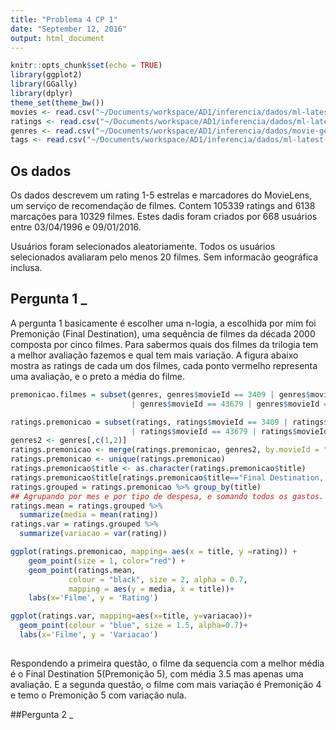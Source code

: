 ```yaml
---
title: "Problema 4 CP 1"
date: "September 12, 2016"
output: html_document
---
```


```r
knitr::opts_chunk$set(echo = TRUE)
library(ggplot2)
library(GGally)
library(dplyr)
theme_set(theme_bw())
movies <- read.csv("~/Documents/workspace/AD1/inferencia/dados/ml-latest-small/movies.csv")
ratings <- read.csv("~/Documents/workspace/AD1/inferencia/dados/ml-latest-small/ratings.csv")
genres <- read.csv("~/Documents/workspace/AD1/inferencia/dados/movie-genre.csv")
tags <- read.csv("~/Documents/workspace/AD1/inferencia/dados/ml-latest-small/tags.csv")
```

## Os dados

Os dados descrevem um rating 1-5 estrelas e marcadores do MovieLens, um serviço de recomendação de filmes. Contem 105339 ratings and 6138 marcações para 10329 filmes. Estes dadis foram criados por 668 usuários entre 03/04/1996 e 09/01/2016.

Usuários foram selecionados aleatoriamente. Todos os usuários selecionados avaliaram pelo menos 20 filmes. Sem informacão geográfica inclusa.


## Pergunta 1 _

A pergunta 1 basicamente é escolher uma n-logia, a escolhida por mim foi Premonição (Final Destination), uma sequência de filmes da década 2000 composta por cinco filmes. Para sabermos quais dos filmes da trilogia tem a melhor avaliação fazemos e qual tem mais variação. 
A figura abaixo mostra as ratings de cada um dos filmes, cada ponto vermelho representa uma avaliação, e o preto a média do filme.


```r
premonicao.filmes = subset(genres, genres$movieId == 3409 | genres$movieId == 6058
                           | genres$movieId == 43679 | genres$movieId == 71252 | genres$movieId == 88932)

ratings.premonicao = subset(ratings, ratings$movieId == 3409 | ratings$movieId == 6058
                           | ratings$movieId == 43679 | ratings$movieId == 71252 | ratings$movieId == 88932)
genres2 <- genres[,c(1,2)]
ratings.premonicao <- merge(ratings.premonicao, genres2, by.movieId = "movieId")
ratings.premonicao <- unique(ratings.premonicao)
ratings.premonicao$title <- as.character(ratings.premonicao$title)
ratings.premonicao$title[ratings.premonicao$title=="Final Destination, The (Final Destination 4) (Final Destination in 3-D, The) (2009)"] <- "Final Destination 4 (2009)"
ratings.grouped = ratings.premonicao %>% group_by(title)
## Agrupando por mes e por tipo de despesa, e somando todos os gastos.
ratings.mean = ratings.grouped %>%
  summarize(media = mean(rating))
ratings.var = ratings.grouped %>%
  summarize(variacao = var(rating))

ggplot(ratings.premonicao, mapping= aes(x = title, y =rating)) + 
    geom_point(size = 1, color="red") + 
    geom_point(ratings.mean,
             colour = "black", size = 2, alpha = 0.7,
             mapping = aes(y = media, x = title))+
    labs(x='Filme', y = 'Rating')

ggplot(ratings.var, mapping=aes(x=title, y=variacao))+
  geom_point(colour = "blue", size = 1.5, alpha=0.7)+
  labs(x='Filme', y = 'Variacao')
    
```

Respondendo a primeira questão, o filme da sequencia com a melhor média é o Final Destination 5(Premonição 5), com média 3.5 mas apenas uma avaliação. E a segunda questão, o filme com mais variação é Premonição 4 e temo o Premonição 5 com variação nula.


##Pergunta 2 _